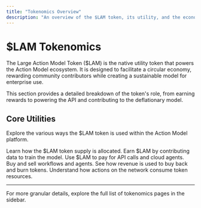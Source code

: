 ```yaml
---
title: "Tokenomics Overview"
description: "An overview of the $LAM token, its utility, and the economic model of the Action Model ecosystem."
---
```


# $LAM Tokenomics

The Large Action Model Token ($LAM) is the native utility token that powers the Action Model ecosystem. It is designed to facilitate a circular economy, rewarding community contributors while creating a sustainable model for enterprise use.

This section provides a detailed breakdown of the token's role, from earning rewards to powering the API and contributing to the deflationary model.

## Core Utilities

Explore the various ways the $LAM token is used within the Action Model platform.

<CardGroup cols={2}>
  <Card title="Token Distribution" icon="chart-pie" href="/tokenomics/TokenDistribution">
    Learn how the $LAM token supply is allocated.
  </Card>
  <Card title="Earning via Training" icon="dumbbell" href="/tokenomics/Training">
    Earn $LAM by contributing data to train the model.
  </Card>
  <Card title="API & VPC Usage" icon="server" href="/tokenomics/API">
    Use $LAM to pay for API calls and cloud agents.
  </Card>
  <Card title="Marketplace" icon="store" href="/tokenomics/Marketplace">
    Buy and sell workflows and agents.
  </Card>
  <Card title="Deflationary Model" icon="arrow-down-right" href="/tokenomics/DeflationaryModel">
    See how revenue is used to buy back and burn tokens.
  </Card>
  <Card title="Gas & Action Costs" icon="gas-pump" href="/tokenomics/TokenGas">
    Understand how actions on the network consume token resources.
  </Card>
</CardGroup>

---

For more granular details, explore the full list of tokenomics pages in the sidebar. 